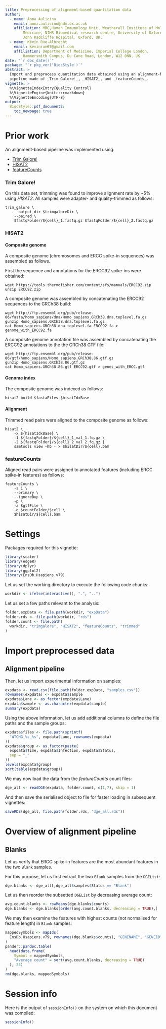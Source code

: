 ```yaml
---
title: Preprocessing of alignment-based quantitation data
author:
  - name: Anna Aulicino
    email: anna.aulicino@ndm.ox.ac.uk
    affiliation: MRC,Human Immunology Unit, Weatherall Institute of Molecular
        Medicine, NIHR Biomedical research centre, University of Oxford,
        John Radcliffe Hospital, Oxford, UK.
  - name: Kévin Rue-Albrecht
    email: kevinrue67@gmail.com
    affiliation: Department of Medicine, Imperial College London,
        Hammersmith Campus, Du Cane Road, London, W12 0NN, UK
date: "`r doc_date()`"
package: "`r pkg_ver('BiocStyle')`"
abstract: >
  Import and preprocess quantitation data obtained using an alignment-based
  pipeline made of _Trim Galore!_, _HISAT2_, and _featureCounts_.
vignette: >
  %\VignetteIndexEntry{Quality Control}
  %\VignetteEngine{knitr::rmarkdown}
  %\VignetteEncoding{UTF-8}
output: 
  BiocStyle::pdf_document2:
    toc_newpage: true
---
```

  
# Prior work

An alignment-based pipeline was implemented using:

* [Trim Galore!](http://www.bioinformatics.babraham.ac.uk/projects/trim_galore)
* [HISAT2](https://ccb.jhu.edu/software/hisat2/index.shtml)
* [featureCounts](http://bioinf.wehi.edu.au/featureCounts)

### Trim Galore!

On this data set, trimming was found to improve alignment rate by ~5%
using _HISAT2_.
All samples were adapter- and quality-trimmed as follows:

```
trim_galore \
    --output_dir $trimgaloreDir \
    --paired \
    $fastqFolder/${cell}_1.fastq.gz $fastqFolder/${cell}_2.fastq.gz
```

\fixme{
Report some trimming statistics here.
}

### HISAT2

#### Composite genome

A composite genome (chromosomes and ERCC spike-in sequences) was assembled
as follows.

First the sequence and annotations for the ERCC92 spike-ins were obtained:

```
wget https://tools.thermofisher.com/content/sfs/manuals/ERCC92.zip
unzip ERCC92.zip
```

A composite genome was assembled by concatenating the ERCC92 sequences to
the GRCh38 build:

```
wget http://ftp.ensembl.org/pub/release-86/fasta/homo_sapiens/dna/Homo_sapiens.GRCh38.dna.toplevel.fa.gz
gunzip Homo_sapiens.GRCh38.dna.toplevel.fa.gz
cat Homo_sapiens.GRCh38.dna.toplevel.fa ERCC92.fa > genome_with_ERCC92.fa
```
A composite genome annotation file was assembled by concatenating the ERCC92 annotations to the the GRCh38 GTF file:

```
wget http://ftp.ensembl.org/pub/release-86/gtf/homo_sapiens/Homo_sapiens.GRCh38.86.gtf.gz
gunzip Homo_sapiens.GRCh38.86.gtf.gz
cat Homo_sapiens.GRCh38.86.gtf ERCC92.gtf > genes_with_ERCC.gtf
```

#### Genome index

The composite genome was indexed as follows:

```
hisat2-build $fastaFiles $hisatIdxBase
```

#### Alignment

Trimmed read pairs were aligned to the composite genome as follows:

```
hisat2 \
    -x ${hisatIdxBase} \
    -1 ${fastqFolder}/${cell}_1_val_1.fq.gz \
    -2 ${fastqFolder}/${cell}_2_val_2.fq.gz |
    samtools view -hb - > $hisatDir/${cell}.bam
```

\fixme{
Report some alignment statistics here.
}

### featureCounts

Aligned read pairs were assigned to annotated features (including ERCC spike-in
features) as follows:

```
featureCounts \
    -s 1 \
    --primary \
    --ignoreDup \
    -p \
    -a $gtfFile \
    -o $countFolder/$cell \
    $hisatDir/${cell}.bam
```

\fixme{
Report some assignment statistics here.
}

# Settings

Packages required for this vignette:

```r
library(scater)
library(edgeR)
library(dplyr)
library(ggplot2)
library(EnsDb.Hsapiens.v79)
```

Let us set the working directory to execute the following code chunks:

```r
workdir <- ifelse(interactive(), ".", "..")
```

Let us set a few paths relevant to the analysis:

```r
folder.expData <- file.path(workdir, "expData")
folder.rds <- file.path(workdir, "rds")
folder.count <- file.path(
  workdir, "trimgalore", "HISAT2", "featureCounts", "trimmed"
)
```

# Import preprocessed data

## Alignment pipeline

Then, let us import experimental information on samples:

```r
expdata <- read.csv(file.path(folder.expData, "samples.csv"))
rownames(expdata) <- expdata$sample
expdata$Lane <- as.factor(expdata$Lane)
expdata$sample <- as.character(expdata$sample)
summary(expdata)
```

Using the above information, let us add additional columns to define the file
paths and the sample groups:

```r
expdata$files <- file.path(sprintf(
  "WTCHG_%s_%s", expdata$Lane, rownames(expdata)
))
expdata$group <- as.factor(paste(
  expdata$Time, expdata$Infection, expdata$Status,
  sep = "_"
))
levels(expdata$group)
sort(table(expdata$group))
```

We may now load the data from the _featureCounts_ count files:

```r
dge_all <- readDGE(expdata, folder.count, c(1,7), skip = 1)
```

And then save the serialised object to file for faster loading in subsequent
vignettes:

```r
saveRDS(dge_all, file.path(folder.rds, "dge_all.rds"))
```

# Overview of alignment pipeline

## Blanks

Let us verify that ERCC spike-in features are the most abundant features
in the two `Blank` samples.

For this purpose, let us first extract the two `Blank` samples from the
`DGEList`:

```r
dge.blanks <- dge_all[,dge_all$samples$Status == "Blank"]
```

Let us then reorder the subsetted `DGEList` by decreasing average
count:

```r
avg.count.blanks <- rowMeans(dge.blanks$counts)
dge.blanks <- dge.blanks[order(avg.count.blanks, decreasing = TRUE),]
```

We may then examine the features with highest counts (not normalised for
feature length) in `Blank` samples:

```r
mappedSymbols <- mapIds(
  EnsDb.Hsapiens.v79, rownames(dge.blanks$counts), "GENENAME", "GENEID"
)
pander::pandoc.table(
  head(data.frame(
    Symbol = mappedSymbols,
    "Average count" = sort(avg.count.blanks, decreasing = TRUE)
  ), 25)
)
rm(dge.blanks, mappedSymbols)
```

# Session info

Here is the output of `sessionInfo()` on the system on which this
document was compiled:

```r
sessionInfo()
```


[R]: http://r-project.org
[RStudio]: http://www.rstudio.com/
